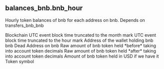 ## balances_bnb.bnb_hour 
Hourly token balances of bnb for each address on bnb. Depends on transfers_bnb_bnb


<ParamField path="blockchain">
Blockchain
</ParamField>
<ParamField path="block_month">
UTC event block time truncated to the month mark
</ParamField>
<ParamField path="block_hour">
UTC event block time truncated to the hour mark
</ParamField>
<ParamField path="wallet_address">
Address of the wallet holding bnb
</ParamField>
<ParamField path="token_address">
bnb Dead Address on bnb
</ParamField>
<ParamField path="amount_raw">
Raw amount of bnb token held *before* taking into account token decimals
</ParamField>
<ParamField path="amount">
Raw amount of bnb token held *after* taking into account token decimals
</ParamField>
<ParamField path="amount_usd">
Amount of bnb token held in USD if we have it
</ParamField>
<ParamField path="symbol">
Token symbol
</ParamField>
